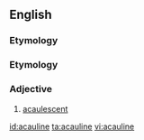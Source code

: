 ==English==

===Etymology===
{{prefix|a|cauline|lang=en}}

===Etymology===
{{confix|a|caulis|ine|lang=en}}

===Adjective===
{{en-adj}}

# {{label|en|botany}} [[acaulescent]]

[[id:acauline]]
[[ta:acauline]]
[[vi:acauline]]